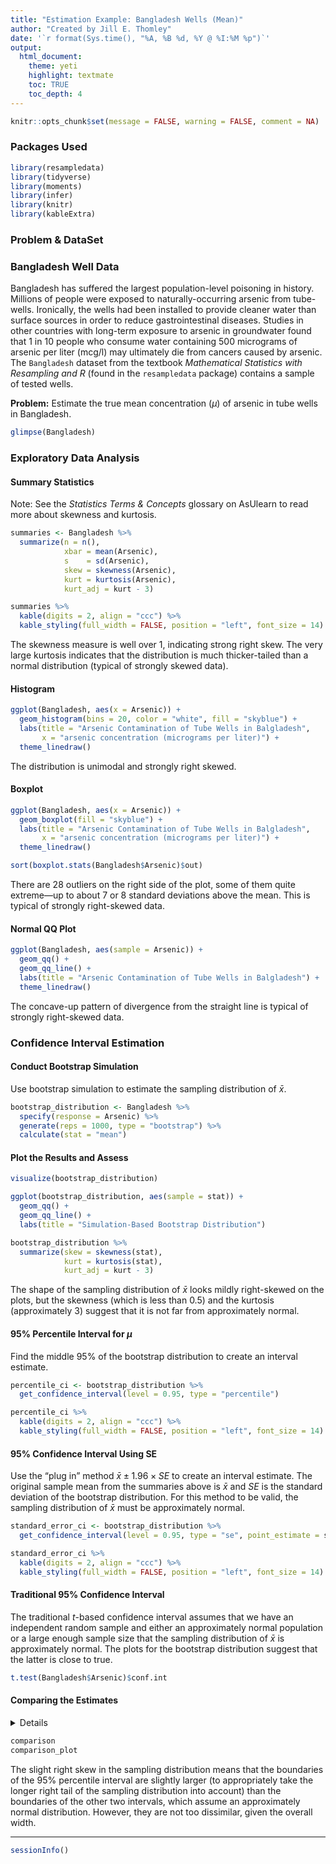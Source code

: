 ```yaml
---
title: "Estimation Example: Bangladesh Wells (Mean)"
author: "Created by Jill E. Thomley"
date: '`r format(Sys.time(), "%A, %B %d, %Y @ %I:%M %p")`'
output: 
  html_document: 
    theme: yeti
    highlight: textmate
    toc: TRUE
    toc_depth: 4
---
```


```r
knitr::opts_chunk$set(message = FALSE, warning = FALSE, comment = NA)
```

### **Packages Used**

```r
library(resampledata)
library(tidyverse)
library(moments)
library(infer)
library(knitr)
library(kableExtra)
```

### **Problem & DataSet**

### **Bangladesh Well Data**

Bangladesh has suffered the largest population-level poisoning in history. Millions of people were exposed to naturally-occurring arsenic from tube-wells. Ironically, the wells had been installed to provide cleaner water than surface sources in order to reduce gastrointestinal diseases. Studies in other countries with long-term exposure to arsenic in groundwater found that 1 in 10 people who consume water containing 500 micrograms of arsenic per liter (mcg/l) may ultimately die from cancers caused by arsenic. The `Bangladesh` dataset from the textbook *Mathematical Statistics with Resampling and R* (found in the `resampledata` package) contains a sample of tested wells.

**Problem:** Estimate the true mean concentration ($\mu$) of arsenic in tube wells in Bangladesh.

```r
glimpse(Bangladesh)
```

### **Exploratory Data Analysis**

#### **Summary Statistics**

Note: See the *Statistics Terms & Concepts* glossary on AsUlearn to read more about skewness and kurtosis.

```r
summaries <- Bangladesh %>% 
  summarize(n = n(),
            xbar = mean(Arsenic),
            s    = sd(Arsenic),
            skew = skewness(Arsenic),
            kurt = kurtosis(Arsenic),
            kurt_adj = kurt - 3)

summaries %>% 
  kable(digits = 2, align = "ccc") %>% 
  kable_styling(full_width = FALSE, position = "left", font_size = 14)
```

The skewness measure is well over 1, indicating strong right skew. The very large kurtosis indicates that the distribution is much thicker-tailed than a normal distribution (typical of strongly skewed data).

#### **Histogram**

```r
ggplot(Bangladesh, aes(x = Arsenic)) +
  geom_histogram(bins = 20, color = "white", fill = "skyblue") +
  labs(title = "Arsenic Contamination of Tube Wells in Balgladesh",
       x = "arsenic concentration (micrograms per liter)") +
  theme_linedraw()
```

The distribution is unimodal and strongly right skewed.

#### **Boxplot**

```r
ggplot(Bangladesh, aes(x = Arsenic)) +
  geom_boxplot(fill = "skyblue") +
  labs(title = "Arsenic Contamination of Tube Wells in Balgladesh",
       x = "arsenic concentration (micrograms per liter)") +
  theme_linedraw()

sort(boxplot.stats(Bangladesh$Arsenic)$out)
```

There are 28 outliers on the right side of the plot, some of them quite extreme---up to about 7 or 8 standard deviations above the mean. This is typical of strongly right-skewed data.

#### **Normal QQ Plot**

```r
ggplot(Bangladesh, aes(sample = Arsenic)) +
  geom_qq() +
  geom_qq_line() +
  labs(title = "Arsenic Contamination of Tube Wells in Balgladesh") +
  theme_linedraw()
```

The concave-up pattern of divergence from the straight line is typical of strongly right-skewed data.

### **Confidence Interval Estimation**

#### **Conduct Bootstrap Simulation**

Use bootstrap simulation to estimate the sampling distribution of $\bar{x}$.

```r
bootstrap_distribution <- Bangladesh %>% 
  specify(response = Arsenic) %>% 
  generate(reps = 1000, type = "bootstrap") %>% 
  calculate(stat = "mean")
```

#### **Plot the Results and Assess**

```r
visualize(bootstrap_distribution) 

ggplot(bootstrap_distribution, aes(sample = stat)) +
  geom_qq() +
  geom_qq_line() +
  labs(title = "Simulation-Based Bootstrap Distribution")

bootstrap_distribution %>% 
  summarize(skew = skewness(stat),
            kurt = kurtosis(stat),
            kurt_adj = kurt - 3)
```

The shape of the sampling distribution of $\bar{x}$ looks mildly right-skewed on the plots, but the skewness (which is less than 0.5) and the kurtosis (approximately 3) suggest that it is not far from approximately normal.

#### **95% Percentile Interval for $\mu$**

Find the middle 95% of the bootstrap distribution to create an interval estimate.

```r
percentile_ci <- bootstrap_distribution %>% 
  get_confidence_interval(level = 0.95, type = "percentile")

percentile_ci %>% 
  kable(digits = 2, align = "ccc") %>% 
  kable_styling(full_width = FALSE, position = "left", font_size = 14)
```

#### **95% Confidence Interval Using SE**

Use the "plug in" method $\bar{x} \pm 1.96 \times SE$ to create an interval estimate. The original sample mean from the summaries above is $\bar{x}$ and $SE$ is the standard deviation of the bootstrap distribution. For this method to be valid, the sampling distribution of $\bar{x}$ must be approximately normal. 

```r
standard_error_ci <- bootstrap_distribution %>% 
  get_confidence_interval(level = 0.95, type = "se", point_estimate = summaries$xbar)

standard_error_ci %>% 
  kable(digits = 2, align = "ccc") %>% 
  kable_styling(full_width = FALSE, position = "left", font_size = 14)
```

#### **Traditional 95% Confidence Interval**

The traditional *t*-based confidence interval assumes that we have an independent random sample and either an approximately normal population or a large enough sample size that the sampling distribution of $\bar{x}$ is approximately normal. The plots for the bootstrap distribution suggest that the latter is close to true.

```r
t.test(Bangladesh$Arsenic)$conf.int
```

#### **Comparing the Estimates**

<details>
```r
comparison <- rbind(percentile_ci, 
      standard_error_ci,
      tibble(lower_ci = t.test(Bangladesh$Arsenic)$conf.int[1],
             upper_ci = t.test(Bangladesh$Arsenic)$conf.int[2])) %>% 
  mutate(type = c("Percentile", "SE Method", "Traditional"),
         width = upper_ci - lower_ci) %>% 
  relocate(type, .before = lower_ci) %>% 
  kable(digits = 2, align = "lccc") %>% 
  kable_styling(full_width = FALSE, position = "left", font_size = 14)

comparison_plot <- visualize(bootstrap_distribution) +
  shade_ci(endpoints = percentile_ci, color = "skyblue", fill = "white") +
  shade_ci(endpoints = standard_error_ci, color = "orange", fill = "white") +
  labs(subtitle = "blue = 95% percentile interval, orange = 95% SE interval")
```
</details>

```r
comparison
comparison_plot
```

The slight right skew in the sampling distribution means that the boundaries of the 95% percentile interval are slightly larger (to appropriately take the longer right tail of the sampling distribution into account) than the boundaries of the other two intervals, which assume an approximately normal distribution. However, they are not too dissimilar, given the overall width.

<hr>
```r
sessionInfo()
```

